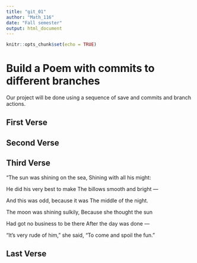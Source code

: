 ```yaml
---
title: "git_01"
author: "Math_116"
date: "Fall semester"
output: html_document
---
```


```r
knitr::opts_chunk$set(echo = TRUE)
```
# Build a Poem with commits to different branches
Our project will be done using a sequence of save and commits and branch actions.
<!-- Do not modify or change any text in "!--" bracketed areas such as this --- these are instructions to
you, if you change any of this the git program will notice it and compromise your git merging strategy !-->

## First Verse 
<!--Put the first five lines of a poem by Lewis Carrol in this section!-->

## Second Verse
<!--Put the first five lines of a poem by Robert Frost here!-->

## Third Verse
<!--Put the first two verses of The Walrus and the Carpenter here!-->

“The sun was shining on the sea, Shining with all his might:

He did his very best to make The billows smooth and bright —

And this was odd, because it was The middle of the night.

The moon was shining sulkily, Because she thought the sun

Had got no business to be there After the day was done —

“It’s very rude of him,” she said, “To come and spoil the fun.”

## Last Verse
<!--Put a short poem of your choice 8-20 lines,here!-->
